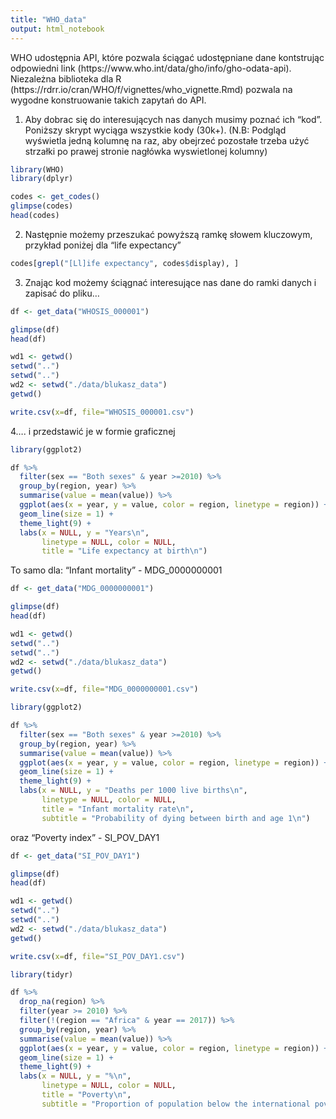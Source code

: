 ```yaml
---
title: "WHO_data"
output: html_notebook
---
```


WHO udostępnia API, które pozwala ściągać udostępniane dane kontstrując odpowiedni link (https://www.who.int/data/gho/info/gho-odata-api). Niezależna biblioteka dla R (https://rdrr.io/cran/WHO/f/vignettes/who_vignette.Rmd) pozwala na wygodne konstruowanie takich zapytań do API.

1. Aby dobrac się do interesujących nas danych musimy poznać ich "kod". Poniższy skrypt wyciąga wszystkie kody (30k+). (N.B: Podgląd wyświetla jedną kolumnę na raz, aby obejrzeć pozostałe trzeba użyć strzałki po prawej stronie nagłówka wyswietlonej kolumny) 

```r
library(WHO)
library(dplyr)

codes <- get_codes()
glimpse(codes)
head(codes)

```

2. Następnie możemy przeszukać powyższą ramkę słowem kluczowym, przykład poniżej dla "life expectancy" 

```r
codes[grepl("[Ll]ife expectancy", codes$display), ]

```

3. Znając kod możemy ściągnać interesujące nas dane do ramki danych i zapisać do pliku... 

```r

df <- get_data("WHOSIS_000001")

glimpse(df)
head(df)

wd1 <- getwd()
setwd("..")
setwd("..")
wd2 <- setwd("./data/blukasz_data")
getwd()

write.csv(x=df, file="WHOSIS_000001.csv")

```

4.... i przedstawić je w formie graficznej

```r
library(ggplot2)

df %>% 
  filter(sex == "Both sexes" & year >=2010) %>% 
  group_by(region, year) %>%
  summarise(value = mean(value)) %>% 
  ggplot(aes(x = year, y = value, color = region, linetype = region)) +
  geom_line(size = 1) +
  theme_light(9) +
  labs(x = NULL, y = "Years\n", 
       linetype = NULL, color = NULL,
       title = "Life expectancy at birth\n")

```


To samo dla:
"Infant mortality" - MDG_0000000001 

```r
df <- get_data("MDG_0000000001")

glimpse(df)
head(df)

wd1 <- getwd()
setwd("..")
setwd("..")
wd2 <- setwd("./data/blukasz_data")
getwd()

write.csv(x=df, file="MDG_0000000001.csv")

```

```r
library(ggplot2)

df %>% 
  filter(sex == "Both sexes" & year >=2010) %>% 
  group_by(region, year) %>%
  summarise(value = mean(value)) %>% 
  ggplot(aes(x = year, y = value, color = region, linetype = region)) +
  geom_line(size = 1) +
  theme_light(9) +
  labs(x = NULL, y = "Deaths per 1000 live births\n", 
       linetype = NULL, color = NULL,
       title = "Infant mortality rate\n",
       subtitle = "Probability of dying between birth and age 1\n")

```

oraz "Poverty index" - SI_POV_DAY1

```r
df <- get_data("SI_POV_DAY1")

glimpse(df)
head(df)

wd1 <- getwd()
setwd("..")
setwd("..")
wd2 <- setwd("./data/blukasz_data")
getwd()

write.csv(x=df, file="SI_POV_DAY1.csv")


```

```r
library(tidyr)

df %>%
  drop_na(region) %>%
  filter(year >= 2010) %>%
  filter(!(region == "Africa" & year == 2017)) %>%
  group_by(region, year) %>%
  summarise(value = mean(value)) %>% 
  ggplot(aes(x = year, y = value, color = region, linetype = region)) +
  geom_line(size = 1) +
  theme_light(9) +
  labs(x = NULL, y = "%\n", 
       linetype = NULL, color = NULL,
       title = "Poverty\n",
       subtitle = "Proportion of population below the international poverty line of US$1.90 per day\n")

```

